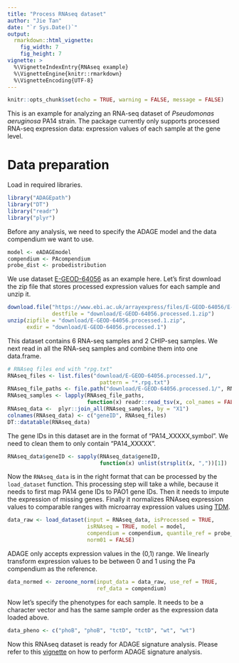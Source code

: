 ```yaml
---
title: "Process RNAseq dataset"
author: "Jie Tan"
date: "`r Sys.Date()`"
output:
  rmarkdown::html_vignette:
    fig_width: 7
    fig_height: 7
vignette: >
  %\VignetteIndexEntry{RNAseq example}
  %\VignetteEngine{knitr::rmarkdown}
  %\VignetteEncoding{UTF-8}
---
```


```r
knitr::opts_chunk$set(echo = TRUE, warning = FALSE, message = FALSE)
```

This is an example for analyzing an RNA-seq dataset of *Pseudomonas aeruginosa*
PA14 strain. The package currently
only supports processed RNA-seq expression data: expression values of each
sample at the gene level.

# Data preparation
Load in required libraries.

```r
library("ADAGEpath")
library("DT")
library("readr")
library("plyr")
```

Before any analysis, we need to specify the ADAGE model and the data compendium
we want to use.

```r
model <- eADAGEmodel
compendium <- PAcompendium
probe_dist <- probedistribution
```

We use dataset
[E-GEOD-64056](https://www.ebi.ac.uk/arrayexpress/experiments/E-GEOD-64056/)
as an example here. Let's first download the zip file that stores processed
expression values for each sample and unzip it.

```r
download.file("https://www.ebi.ac.uk/arrayexpress/files/E-GEOD-64056/E-GEOD-64056.processed.1.zip",
              destfile = "download/E-GEOD-64056.processed.1.zip")
unzip(zipfile = "download/E-GEOD-64056.processed.1.zip",
      exdir = "download/E-GEOD-64056.processed.1")
```

This dataset contains 6 RNA-seq samples and 2 CHIP-seq samples. We next read in
all the RNA-seq samples and combine them into one data.frame.

```r
# RNAseq files end with "rpg.txt"
RNAseq_files <- list.files("download/E-GEOD-64056.processed.1/",
                             pattern = "*.rpg.txt")
RNAseq_file_paths <- file.path("download/E-GEOD-64056.processed.1/", RNAseq_files)
RNAseq_samples <- lapply(RNAseq_file_paths,
                         function(x) readr::read_tsv(x, col_names = FALSE))
RNAseq_data <-  plyr::join_all(RNAseq_samples, by = "X1")
colnames(RNAseq_data) <- c("geneID", RNAseq_files)
DT::datatable(RNAseq_data)
```

The gene IDs in this dataset are in the format of "PA14_XXXXX,symbol". We need
to clean them to only contain "PA14_XXXXX".

```r
RNAseq_data$geneID <- sapply(RNAseq_data$geneID,
                             function(x) unlist(strsplit(x, ","))[1])
```

Now the `RNAseq_data` is in the right format that can be processed by the
`load_dataset` function. This processing step will take a while, because it
needs to first map PA14 gene IDs to PAO1 gene IDs. Then it needs to impute
the expression of missing genes. Finally it normalizes RNAseq expression
values to comparable ranges with microarray expression values using
[TDM](https://github.com/greenelab/TDM).

```r
data_raw <- load_dataset(input = RNAseq_data, isProcessed = TRUE,
                         isRNAseq = TRUE, model = model,
                         compendium = compendium, quantile_ref = probe_dist,
                         norm01 = FALSE)
```

ADAGE only accepts expression values in the (0,1) range. We linearly transform
expression values to be between 0 and 1 using the Pa compendium as the reference.

```r
data_normed <- zeroone_norm(input_data = data_raw, use_ref = TRUE,
                            ref_data = compendium)
```

Now let's specify the phenotypes for each sample. It needs to be a character
vector and has the same sample order as the expression data loaded above.

```r
data_pheno <- c("phoB", "phoB", "tctD", "tctD", "wt", "wt")
```

Now this RNAseq dataset is ready for ADAGE signature analysis. Please refer
to this [vignette](User-input-example.html) on how to perform ADAGE signature
analysis.
